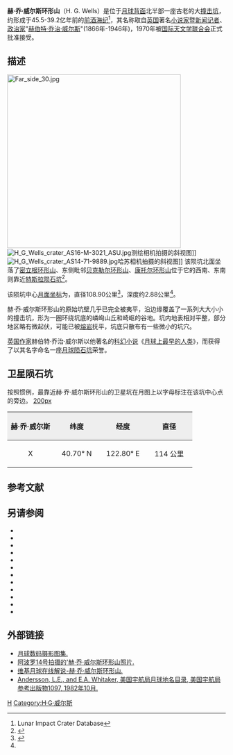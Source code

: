 {{lunar crater data|
 image=H G Wells crater 5163 med.jpg|240px|
 caption=[[月球轨道器5号|月球轨道器5号]]拍摄的西向斜视图|
 latitude=40.84|
 N_or_S=N|
 longitude=122.63|
 E_or_W=E|
 diameter=108.90公里|
 depth=2.88公里|
 colong=239|
 eponym=[[赫伯特·乔治·威尔斯|赫·乔·威尔斯]]}}

'''赫·乔·威尔斯环形山'''（H. G. Wells）是位于[[月球背面|月球背面]]北半部一座古老的大[[撞击坑|撞击坑]]，约形成于45.5-39.2亿年前的[[前酒海纪|前酒海纪]]<ref name=LICD>Lunar Impact Crater Database</ref>，其名称取自[[英国|英国]]著名[[小说家|小说家]]暨[[新闻记者|新闻记者]]、[[政治家|政治家]]"[[赫伯特·乔治·威尔斯|赫伯特·乔治·威尔斯]]"(1866年-1946年)，1970年被[[国际天文学联合会|国际天文学联合会]]正式批准接受。

==描述==
[[Image:Far_side_30.jpg|400px]]
[[Image:H_G_Wells_crater_AS16-M-3021_ASU.jpg|thumb]]测绘相机拍摄的斜视图]]
[[Image:H_G_Wells_crater_AS14-71-9889.jpg|thumb]]哈苏相机拍摄的斜视图]]  
该陨坑北面坐落了[[密立根环形山|密立根环形山]]、东侧毗邻[[贝克勒尔环形山|贝克勒尔环形山]]、[[康托尔环形山|康托尔环形山]]位于它的西南、东南则靠近[[特斯拉陨石坑|特斯拉陨石坑]]<ref>{{Cite web |url=http://planetarynames.wr.usgs.gov/images/Lunar/lac_30_wac.pdf |title=Crater H. G. Wells on the map LAC-30. |access-date=2017-02-17 |archive-date=2016-12-27 |archive-url=https://web.archive.org/web/20161227110627/https://planetarynames.wr.usgs.gov/images/Lunar/lac_30_wac.pdf |dead-url=no }}</ref>。

该陨坑中心[[月面坐标|月面坐标]]为{{Coord|40.84|N|122.63|E|globe:Moon|nogoogle=1|noosm=1}}，直径108.90公里<ref name="IAU">{{Cite web |url=http://planetarynames.wr.usgs.gov/Feature/2305 |title=Directory of the International Astronomical Union |access-date=2017-02-17 |archive-date=2019-05-04 |archive-url=https://web.archive.org/web/20190504191508/https://planetarynames.wr.usgs.gov/Feature/2305 |dead-url=no }}</ref>，深度约2.88公里<ref name="LICD"/>。

赫·乔·威尔斯环形山的原始坑壁几乎已完全被夷平，沿边缘覆盖了一系列大大小小的撞击坑，形为一圈环绕坑底的嶙峋山丘和崎岖的谷地。坑内地表相对平整，部分地区略有微起伏，可能已被[[熔岩|熔岩]]抚平，坑底只散布有一些微小的坑穴。

[[英国|英国]][[作家|作家]]赫伯特·乔治·威尔斯以他著名的[[科幻小说|科幻小说]]《[[月球上最早的人类|月球上最早的人类]]》，而获得了以其名字命名一座[[月球陨石坑|月球陨石坑]]荣誉。{{clear}}

==卫星陨石坑==
按照惯例，最靠近赫·乔·威尔斯环形山的卫星坑在月图上以字母标注在该坑中心点的旁边。
[[image:H_G_Wells_sattelite_craters_map.jpg|200px]]

{| class="wikitable"
!width="25%" style="background:#eeeeee;" |赫·乔·威尔斯 
!width="25%" style="background:#eeeeee;" |纬度
!width="25%" style="background:#eeeeee;" |经度
!width="25%" style="background:#eeeeee;" |直径
|-
|align="center"|X
|align="center"|40.70° N
|align="center"|122.80° E
|align="center"|114 公里
|}{{clear}}
==参考文献==
{{reflist}}

==另请参阅==
{{refbegin}}
* {{cite book
  | last1 = Andersson
  | first1 = L. E.
  | last2 = Whitaker
  | first2 = E. A.
  | authorlink2 = Ewen Whitaker
  | date = 1982
  | title = [[NASA|NASA]] Catalogue of Lunar Nomenclature
  | publisher = NASA RP-1097
  | ref = harv
  }}
* {{cite web
  | last = Blue
  | first = Jennifer
  | date = July 25, 2007
  | title = Gazetteer of Planetary Nomenclature
  | publisher = [[United_States_Geological_Survey|USGS]]
  | url = http://planetarynames.wr.usgs.gov/
  | accessdate = 2007-08-05
  | ref = harv
  | archive-date = 2015-05-26
  | archive-url = https://web.archive.org/web/20150526164842/http://planetarynames.wr.usgs.gov/
  | dead-url = no
  }}
* {{cite book
  | last1 = Bussey
  | first1 = B.
  | authorlink1 = Ben Bussey
  | last2 = Spudis
  | first2 = P.
  | authorlink2 = Paul Spudis
  | date = 2004
  | title = The Clementine Atlas of the Moon
  | publisher = Cambridge University Press
  | location = New York
  | isbn = 978-0-521-81528-4
  | ref = harv
  }}
* {{cite book
  | last1 = Cocks
  | first1 = Elijah E.
  | last2 = Cocks
  | first2 = Josiah C.
  | date = 1995
  | title = Who's Who on the Moon: A Biographical Dictionary of Lunar Nomenclature
  | url = https://archive.org/details/isbn_9780936389271
  | publisher = Tudor Publishers
  | isbn = 978-0-936389-27-1
  | ref = harv
  }}
* {{cite web
  | last = McDowell
  | first = Jonathan
  | date = July 15, 2007
  | url = http://host.planet4589.org/astro/lunar/
  | title = Lunar Nomenclature
  | publisher = Jonathan's Space Report
  | accessdate = 2007-10-24
  | ref = harv
  | archive-date = 2015-01-12
  | archive-url = https://web.archive.org/web/20150112233439/http://host.planet4589.org/astro/lunar/
  | dead-url = no
  }}
* {{cite journal| last1 = Menzel| first1 = D. H.| last2 = Minnaert| first2 = M.| last3 = Levin| first3 = B.| last4 = Dollfus| first4 = A.| last5 = Bell| first5 = B.| title = Report on Lunar Nomenclature by the Working Group of Commission 17 of the IAU| doi = 10.1007/BF00171763| journal = Space Science Reviews| volume = 12| issue = 2| pages = 136–186| date = 1971| bibcode = 1971SSRv...12..136M| ref = harv}}
* {{cite book
  | first = Patrick
  | last = Moore
  | authorlink = Patrick Moore
  | date = 2001
  | title = On the Moon
  | url = https://archive.org/details/patrickmooreonmo00patr
  | publisher = Sterling Publishing Co.
  | isbn = 978-0-304-35469-6
  | ref = harv
  }}
* {{cite book
  | first = Fred W.
  | last = Price
  | date = 1988
  | title = The Moon Observer's Handbook
  | publisher = Cambridge University Press
  | isbn = 978-0-521-33500-3
  | ref = harv
  }}
* {{cite book
  | last = Rükl
  | first = Antonín
  | authorlink = Antonín Rükl
  | date = 1990
  | title = Atlas of the Moon
  | publisher = Kalmbach Books
  | isbn = 978-0-913135-17-4
  | ref = harv
  }}
* {{cite book
  | last = Webb
  | first = Rev. T. W.
  | authorlink = Thomas William Webb
  | date = 1962
  | title = Celestial Objects for Common Telescopes
  | url = https://archive.org/details/celestialobjects00webb
  | edition = 6th revised
  | publisher = Dover
  | isbn = 978-0-486-20917-3
  | ref = harv
  }}
* {{cite book
  | first = Ewen A.
  | last = Whitaker
  | authorlink = Ewen Whitaker
  | date = 1999
  | title = Mapping and Naming the Moon
  | publisher = Cambridge University Press
  | isbn = 978-0-521-62248-6
  | ref = harv
  }}
* {{cite book
  | first = Peter T.
  | last = Wlasuk
  | date = 2000
  | title = Observing the Moon
  | publisher = Springer
  | isbn = 978-1-85233-193-1
  | ref = harv
 }}
{{refend}}

==外部链接==
*[http://www.lpi.usra.edu/resources/lunar_orbiter/bin/srch_nam.shtml?Wells%7C0 月球数码摄影图集.] {{Wayback|url=http://www.lpi.usra.edu/resources/lunar_orbiter/bin/srch_nam.shtml?Wells%7C0 |date=20201127015004 }}
*[http://www.lpi.usra.edu/resources/apollo/search/feature/?feature=H.G.+Wells&sort= 阿波罗14号拍摄的'赫·乔·威尔斯环形山照片.] {{Wayback|url=http://www.lpi.usra.edu/resources/apollo/search/feature/?feature=H.G.+Wells&sort= |date=20180531055116 }}
*[http://the-moon.wikispaces.com/H.+G.+Wells 维基月球在线解说-赫·乔·威尔斯环形山.] {{Wayback|url=http://the-moon.wikispaces.com/H.+G.+Wells |date=20180531192023 }}
*[http://planet4589.org/astro/lunar/RP-1097.pdf Andersson, L.E., and E.A. Whitaker, 美国宇航局月球地名目录, 美国宇航局参考出版物1097, 1982年10月.] {{Wayback|url=http://planet4589.org/astro/lunar/RP-1097.pdf |date=20141006125838 }}

[[Category:月球环形山|H]]
[[Category:H·G·威尔斯|Category:H·G·威尔斯]]
{{月球環形山 (G-K)}}